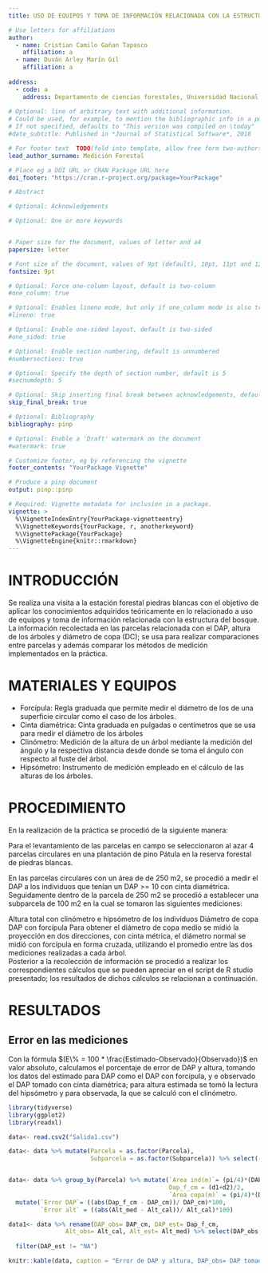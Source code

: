 ```yaml
---
title: USO DE EQUIPOS Y TOMA DE INFORMACIÓN RELACIONADA CON LA ESTRUCTURA DEL BOSQUE

# Use letters for affiliations
author:
  - name: Cristian Camilo Gañan Tapasco
    affiliation: a
  - name: Duván Arley Marín Gil
    affiliation: a
    
address:
  - code: a
    address: Departamento de ciencias forestales, Universidad Nacional de Colombia, Medellín
    
# Optional: line of arbitrary text with additional information.
# Could be used, for example, to mention the bibliographic info in a post-print.
# If not specified, defaults to "This version was compiled on \today"
#date_subtitle: Published in *Journal of Statistical Software*, 2018

# For footer text  TODO(fold into template, allow free form two-authors)
lead_author_surname: Medición Forestal

# Place eg a DOI URL or CRAN Package URL here
doi_footer: "https://cran.r-project.org/package=YourPackage"

# Abstract

# Optional: Acknowledgements

# Optional: One or more keywords


# Paper size for the document, values of letter and a4
papersize: letter

# Font size of the document, values of 9pt (default), 10pt, 11pt and 12pt
fontsize: 9pt

# Optional: Force one-column layout, default is two-column
#one_column: true

# Optional: Enables lineno mode, but only if one_column mode is also true
#lineno: true

# Optional: Enable one-sided layout, default is two-sided
#one_sided: true

# Optional: Enable section numbering, default is unnumbered
#numbersections: true

# Optional: Specify the depth of section number, default is 5
#secnumdepth: 5

# Optional: Skip inserting final break between acknowledgements, default is false
skip_final_break: true

# Optional: Bibliography 
bibliography: pinp

# Optional: Enable a 'Draft' watermark on the document
#watermark: true

# Customize footer, eg by referencing the vignette
footer_contents: "YourPackage Vignette"

# Produce a pinp document
output: pinp::pinp

# Required: Vignette metadata for inclusion in a package.
vignette: >
  %\VignetteIndexEntry{YourPackage-vignetteentry}
  %\VignetteKeywords{YourPackage, r, anotherkeyword}
  %\VignettePackage{YourPackage}
  %\VignetteEngine{knitr::rmarkdown}
---
```


# INTRODUCCIÓN 

Se realiza una visita a la estación forestal piedras blancas con el objetivo de aplicar los conocimientos adquiridos teóricamente en lo relacionado a uso de equipos y toma de información relacionada con la estructura del bosque. La información recolectada en las parcelas relacionada con el DAP, altura de los árboles y diámetro de copa (DC);  se usa para realizar comparaciones entre parcelas y además comparar los métodos de medición implementados en la práctica. 

# MATERIALES Y EQUIPOS

+ Forcípula:  Regla graduada que permite medir el diámetro de los de una superficie circular como el caso de los árboles.
+ Cinta diamétrica: Cinta graduada en pulgadas o centímetros que se usa para medir el diámetro de los árboles
+ Clinómetro:  Medición de la altura de un árbol mediante la medición del ángulo y la respectiva distancia desde donde se toma el ángulo con respecto al fuste del árbol.
+ Hipsómetro:  Instrumento de medición empleado en el cálculo de las alturas de los árboles.


# PROCEDIMIENTO 

En la realización de la práctica se procedió de la siguiente manera: 

Para el levantamiento de las parcelas en campo se seleccionaron al azar 4 parcelas circulares en una plantación de pino Pátula en la reserva forestal de piedras blancas. 

En las parcelas circulares con un área de de 250 m2, se procedió a medir el DAP a los individuos que tenían un DAP >= 10  con cinta diamétrica.
Seguidamente dentro de la parcela de 250 m2 se procedió a establecer una subparcela de 100 m2 en la cual se tomaron las siguientes mediciones: 

Altura total con clinómetro e hipsómetro de los individuos
Diámetro de copa 
DAP con forcípula 
Para obtener el diámetro de copa medio se midió la proyección en dos direcciones, con cinta métrica, el diámetro normal se midió con forcípula en forma cruzada, utilizando el promedio entre las dos mediciones realizadas a cada árbol.  
Posterior a la recolección de información se procedió a realizar los correspondientes cálculos que se pueden apreciar en el script de R studio presentado; los resultados de dichos cálculos se relacionan a continuación. 


# RESULTADOS 


## Error en las mediciones

Con la fórmula $(E\% = 100 * \frac{Estimado-Observado}{Observado})$ en valor absoluto, calculamos el porcentaje de error de DAP y altura, tomando los datos del estimado para DAP como el DAP con forcípula, y e observado el DAP tomado con cinta diamétrica; para altura estimada se tomó la lectura del hipsómetro y para observada, la que se calculó con el clinómetro.

```r

library(tidyverse)
library(ggplot2)
library(readxl)

data<- read.csv2("Salida1.csv")

data<- data %>% mutate(Parcela = as.factor(Parcela),
                       Subparcela = as.factor(Subparcela)) %>% select(-c(X.))


data<- data %>% group_by(Parcela) %>% mutate(`Area ind(m)`= (pi/4)*(DAP_cm/100)^2, 
                                             Dap_f_cm = (d1+d2)/2, 
                                             `Area copa(m)` = (pi/4)*(D_copa)^2) %>% 
  mutate(`Error DAP`= ((abs(Dap_f_cm - DAP_cm))/ DAP_cm)*100, 
         `Error alt` = ((abs(Alt_med - Alt_cal))/ Alt_cal)*100) 

data1<- data %>% rename(DAP_obs= DAP_cm, DAP_est= Dap_f_cm, 
                Alt_obs= Alt_cal, Alt_est= Alt_med) %>% select(DAP_obs, DAP_est, Alt_obs, Alt_est,
                                                                       `Error DAP`, `Error alt`) %>% 
  filter(DAP_est != "NA")
```

```r
knitr::kable(data, caption = "Error de DAP y altura, DAP_obs= DAP tomado con cinta diamétrica, DAP_est= DAP tomado con forcípula, Alt_obs= Altura calculada (con clinómetro) con ángulos y distancia, Alt_est= Altura tomada con hipsómetro.")
```


